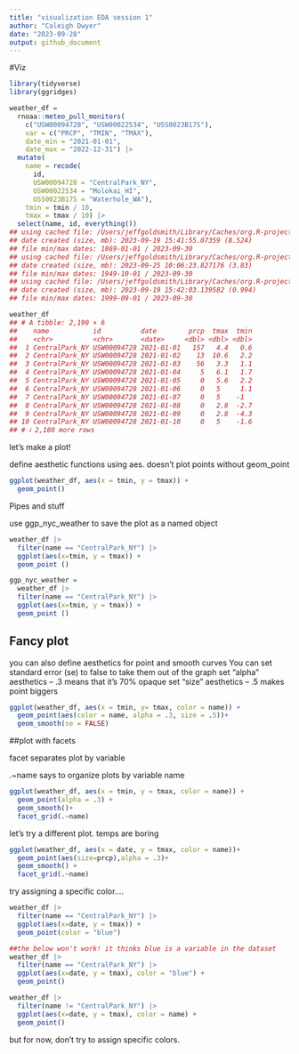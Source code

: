 ```yaml
---
title: "visualization EDA session 1"
author: "Caleigh Dwyer"
date: "2023-09-28"
output: github_document
---
```


#Viz 

```r
library(tidyverse)
library(ggridges)
```


```r
weather_df = 
  rnoaa::meteo_pull_monitors(
    c("USW00094728", "USW00022534", "USS0023B17S"),
    var = c("PRCP", "TMIN", "TMAX"), 
    date_min = "2021-01-01",
    date_max = "2022-12-31") |>
  mutate(
    name = recode(
      id, 
      USW00094728 = "CentralPark_NY", 
      USW00022534 = "Molokai_HI",
      USS0023B17S = "Waterhole_WA"),
    tmin = tmin / 10,
    tmax = tmax / 10) |>
  select(name, id, everything())
## using cached file: /Users/jeffgoldsmith/Library/Caches/org.R-project.R/R/rnoaa/noaa_ghcnd/USW00094728.dly
## date created (size, mb): 2023-09-19 15:41:55.07359 (8.524)
## file min/max dates: 1869-01-01 / 2023-09-30
## using cached file: /Users/jeffgoldsmith/Library/Caches/org.R-project.R/R/rnoaa/noaa_ghcnd/USW00022534.dly
## date created (size, mb): 2023-09-25 10:06:23.827176 (3.83)
## file min/max dates: 1949-10-01 / 2023-09-30
## using cached file: /Users/jeffgoldsmith/Library/Caches/org.R-project.R/R/rnoaa/noaa_ghcnd/USS0023B17S.dly
## date created (size, mb): 2023-09-19 15:42:03.139582 (0.994)
## file min/max dates: 1999-09-01 / 2023-09-30

weather_df
## # A tibble: 2,190 × 6
##    name           id          date        prcp  tmax  tmin
##    <chr>          <chr>       <date>     <dbl> <dbl> <dbl>
##  1 CentralPark_NY USW00094728 2021-01-01   157   4.4   0.6
##  2 CentralPark_NY USW00094728 2021-01-02    13  10.6   2.2
##  3 CentralPark_NY USW00094728 2021-01-03    56   3.3   1.1
##  4 CentralPark_NY USW00094728 2021-01-04     5   6.1   1.7
##  5 CentralPark_NY USW00094728 2021-01-05     0   5.6   2.2
##  6 CentralPark_NY USW00094728 2021-01-06     0   5     1.1
##  7 CentralPark_NY USW00094728 2021-01-07     0   5    -1  
##  8 CentralPark_NY USW00094728 2021-01-08     0   2.8  -2.7
##  9 CentralPark_NY USW00094728 2021-01-09     0   2.8  -4.3
## 10 CentralPark_NY USW00094728 2021-01-10     0   5    -1.6
## # ℹ 2,180 more rows
```


let's make a plot!

define aesthetic functions using aes. doesn't plot points without geom_point
```r

ggplot(weather_df, aes(x = tmin, y = tmax)) +
  geom_point()

```

Pipes and stuff

use ggp_nyc_weather to save the plot as a named object

```r
weather_df |> 
  filter(name == "CentralPark_NY") |> 
  ggplot(aes(x=tmin, y = tmax)) + 
  geom_point ()

ggp_nyc_weather = 
  weather_df |> 
  filter(name == "CentralPark_NY") |> 
  ggplot(aes(x=tmin, y = tmax)) + 
  geom_point ()

```

## Fancy plot

you can also define aesthetics for point and smooth curves
You can set standard error (se) to false to take them out of the graph
set "alpha" aesthetics -- .3 means that it's 70% opaque
set "size" aesthetics -- .5 makes point biggers

```r
ggplot(weather_df, aes(x = tmin, y= tmax, color = name)) +
  geom_point(aes(color = name, alpha = .3, size = .5))+
  geom_smooth(se = FALSE)

```


##plot with facets

facet separates plot by variable

.~name says to organize plots by variable name

```r
ggplot(weather_df, aes(x = tmin, y = tmax, color = name)) +
  geom_point(alpha = .3) +
  geom_smooth()+
  facet_grid(.~name)
```


let's try a different plot. temps are boring

```r
ggplot(weather_df, aes(x = date, y = tmax, color = name))+
  geom_point(aes(size=prcp),alpha = .3)+
  geom_smooth() +
  facet_grid(.~name)
```

try assigning a specific color....

```r
weather_df |> 
  filter(name == "CentralPark_NY") |> 
  ggplot(aes(x=date, y = tmax)) +
  geom_point(color = "blue")

##the below won't work! it thinks blue is a variable in the dataset
weather_df |> 
  filter(name == "CentralPark_NY") |> 
  ggplot(aes(x=date, y = tmax), color = "blue") +
  geom_point()

weather_df |> 
  filter(name != "CentralPark_NY") |> 
  ggplot(aes(x=date, y = tmax), color = name) +
  geom_point()

```

but for now, don't try to assign specific colors.


